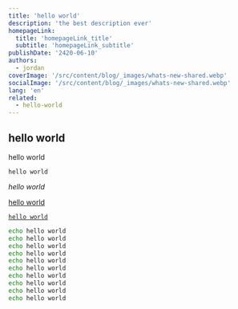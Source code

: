 ```yaml
---
title: 'hello world'
description: 'the best description ever'
homepageLink:
  title: 'homepageLink_title'
  subtitle: 'homepageLink_subtitle'
publishDate: '2420-06-10'
authors:
  - jordan
coverImage: '/src/content/blog/_images/whats-new-shared.webp'
socialImage: '/src/content/blog/_images/whats-new-shared.webp'
lang: 'en'
related:
  - hello-world
---
```



## hello world

hello world  

`hello world` 

*hello world* 

[hello world](https://github.com) 

[`hello world`](https://github.com) 

```sh
echo hello world
echo hello world
echo hello world
echo hello world
echo hello world
echo hello world
echo hello world
echo hello world
echo hello world
echo hello world
```

